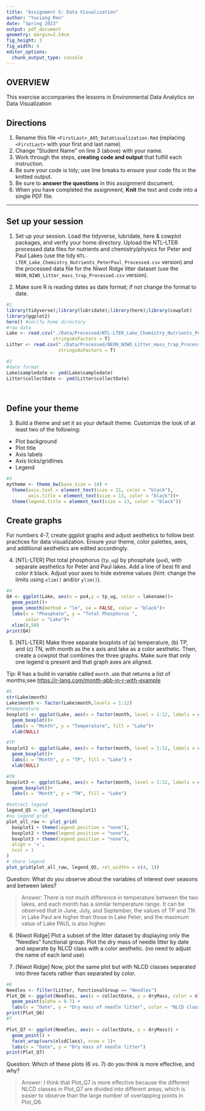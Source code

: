 ```yaml
---
title: "Assignment 5: Data Visualization"
author: "Yuxiang Ren"
date: "Spring 2023"
output: pdf_document
geometry: margin=2.54cm
fig_height: 3
fig_width: 4
editor_options: 
  chunk_output_type: console
---
```


## OVERVIEW

This exercise accompanies the lessons in Environmental Data Analytics on Data Visualization 

## Directions
1.  Rename this file `<FirstLast>_A05_DataVisualization.Rmd` (replacing `<FirstLast>` with your first and last name).
2. Change "Student Name" on line 3 (above) with your name.
3. Work through the steps, **creating code and output** that fulfill each instruction.
4. Be sure your code is tidy; use line breaks to ensure your code fits in the knitted output.
5. Be sure to **answer the questions** in this assignment document.
6. When you have completed the assignment, **Knit** the text and code into a single PDF file.

---

## Set up your session 

1. Set up your session. Load the tidyverse, lubridate, here & cowplot packages, and verify your home directory. Upload the NTL-LTER processed data files for nutrients and chemistry/physics for Peter and Paul Lakes (use the tidy `NTL-LTER_Lake_Chemistry_Nutrients_PeterPaul_Processed.csv` version) and the processed data file for the Niwot Ridge litter dataset (use the `NEON_NIWO_Litter_mass_trap_Processed.csv` version). 

2. Make sure R is reading dates as date format; if not change the format to date.

```r
#1 
library(tidyverse);library(lubridate);library(here);library(cowplot)
library(ggplot2)
here() #verify home directory
#raw data
Lake <- read.csv("./Data/Processed/NTL-LTER_Lake_Chemistry_Nutrients_PeterPaul_Processed.csv",
                 stringsAsFactors = T)
Litter <- read.csv("./Data/Processed/NEON_NIWO_Litter_mass_trap_Processed.csv",
                   stringsAsFactors = T)

#2 
#date format
Lake$sampledate <- ymd(Lake$sampledate)
Litter$collectDate <- ymd(Litter$collectDate)




```
## Define your theme
3. Build a theme and set it as your default theme. Customize the look of at least two of the following: 
 * Plot background
 * Plot title
 * Axis labels
 * Axis ticks/gridlines
 * Legend

```r
#3
mytheme <- theme_bw(base_size = 14) +
  theme(axis.text = element_text(size = 11, color = "black"), 
        axis.title = element_text(size = 13, color = "black"))+
  theme(legend.title = element_text(size = 13, color = "black"))


```

## Create graphs
For numbers 4-7, create ggplot graphs and adjust aesthetics to follow best practices for data visualization. Ensure your theme, color palettes, axes, and additional aesthetics are edited accordingly.

4. [NTL-LTER] Plot total phosphorus (`tp_ug`) by phosphate (`po4`), with separate aesthetics for Peter and Paul lakes. Add a line of best fit and color it black. Adjust your axes to hide extreme values (hint: change the limits using `xlim()` and/or `ylim()`).

```r
#4 
Q4 <- ggplot(Lake, aes(x = po4,y = tp_ug, color = lakename))+
  geom_point()+
  geom_smooth(method = "lm", se = FALSE, color = "black")+
  labs(x = "Phosphate", y = "Total Phosphorus ", 
       color = "Lake")+
  xlim(0,50)
print(Q4)

```


5. [NTL-LTER] Make three separate boxplots of (a) temperature, (b) TP, and (c) TN, with month as the x axis and lake as a color aesthetic. Then, create a cowplot that combines the three graphs. Make sure that only one legend is present and that graph axes are aligned. 

Tip: R has a build in variable called `month.abb` that returns a list of months;see <https://r-lang.com/month-abb-in-r-with-example>

```r
#5 
str(Lake$month)
Lake$month <- factor(Lake$month,levels = 1:12)
#temperature
boxplot1 <- ggplot(Lake, aes(x = factor(month, level = 1:12, labels = c(month.abb)), y = temperature_C, fill = lakename))+
  geom_boxplot()+ 
  labs(x = "Month", y = "Temperature", fill = "Lake")+
  xlab(NULL)

#TP
boxplot2 <- ggplot(Lake, aes(x = factor(month, level = 1:12, labels = c(month.abb)), y = tp_ug, fill = lakename))+
  geom_boxplot()+ 
  labs(x = "Month", y = "TP", fill = "Lake") +
  xlab(NULL)

#TN
boxplot3 <- ggplot(Lake, aes(x = factor(month, level = 1:12, labels = c(month.abb)), y = tn_ug, fill = lakename))+
  geom_boxplot()+ 
  labs(x = "Month", y = "TN", fill = "Lake")

#extract legend
legend_Q5 <- get_legend(boxplot1)
#no legend grid
plot_all_raw <- plot_grid(
  boxplot1 + theme(legend.position = "none"),
  boxplot2 + theme(legend.position = "none"),
  boxplot3 + theme(legend.position = "none"),
  align = 'v',
  ncol = 1
)
# share legend 
plot_grid(plot_all_raw, legend_Q5, rel_widths = c(4, 1))

```

Question: What do you observe about the variables of interest over seasons and between lakes? 

> Answer: 
There is not much difference in temperature between the two lakes, and each month has a similar temperature range. It can be observed that in June, July, and September, the values of TP and TN in Lake Paul are higher than those in Lake Peter, and the maximum value of Lake PAUL is also higher.


6. [Niwot Ridge] Plot a subset of the litter dataset by displaying only the "Needles" functional group. Plot the dry mass of needle litter by date and separate by NLCD class with a color aesthetic. (no need to adjust the name of each land use)

7. [Niwot Ridge] Now, plot the same plot but with NLCD classes separated into three facets rather than separated by color. 

```r
#6
Needles <- filter(Litter, functionalGroup == "Needles")
Plot_Q6 <- ggplot(Needles, aes(x = collectDate, y = dryMass, color = nlcdClass)) +
  geom_point(alpha = 0.7) +
  labs(x = "Date", y = "Dry mass of needle litter", color = "NLCD class")
print(Plot_Q6)
#7

Plot_Q7 <- ggplot(Needles, aes(x = collectDate, y = dryMass)) +
  geom_point() +
  facet_wrap(vars(nlcdClass), nrow = 1)+
  labs(x = "Date", y = "Dry mass of needle litter")
print(Plot_Q7)

```
Question: Which of these plots (6 vs. 7) do you think is more effective, and why? 

> Answer:
I think that Plot_Q7 is more effective because the different NLCD classes in Plot_Q7 are divided into different areas, which is easier to observe than the large number of overlapping points in Plot_Q6.
